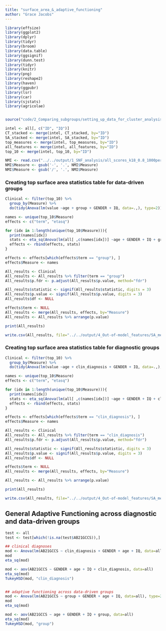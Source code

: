 ```yaml
---
title: "surface_area_&_adaptive_functioning"
author: "Grace Jacobs"
---
```



```r
library(effsize)
library(ggplot2)
library(dplyr)
library(tidyr)
library(broom)
library(data.table)
library(ggsignif)
library(dunn.test)
library(tidyr)
library(knitr)
library(png)
library(reshape2)
library(haven)
library(ggpubr)
library(lsr)
library(car)
library(sjstats)
library(agricolae)


source("code/2_Comparing_subgroups/setting_up_data_for_cluster_analysis.r")

intel <- all[, c("ID", "IQ")]
CT_stacked <- merge(intel, CT_stacked, by="ID")
SA_stacked <- merge(intel, SA_stacked, by="ID")
top_measures <- merge(intel, top_measures, by="ID")
all_features <- merge(intel, all_features, by="ID")
top_10 <- merge(intel, top_10, by="ID")

NMI <- read.csv("../../output/1_SNF_analysis/all_scores_k18_0.8_1000perms.csv")
NMI$Measure <- gsub('-', '.', NMI$Measure)
NMI$Measure <- gsub('/', '.', NMI$Measure)

```


### Creating top surface area statistics table for data-driven groups
```r
Clinical <- filter(top_10) %>%
  group_by(Measure) %>%
  do(tidy(Anova(lm(value ~age + group + GENDER + IQ, data=.,), type=2)))

names <- unique(top_10$Measure)
effects <- c("term", "etasq")

for (idx in 1:length(unique(top_10$Measure))){
  print(names[idx])
  stats <- eta_sq(Anova(lm(all[ ,c(names[idx])] ~age + GENDER + IQ + group, data=all), type=2))
  effects <- rbind(effects, stats)
}

effects <- effects[which(effects$term == "group"), ]
effects$Measure <- names

All_results <- Clinical
All_results <- All_results %>% filter(term == "group") 
All_results$p.fdr <- p.adjust(All_results$p.value, method="fdr")

All_results$statistic <- signif(All_results$statistic, digits = 3)
All_results$p.value <- signif(All_results$p.value, digits = 3)
All_results$df <- NULL

effects$term <- NULL
All_results <- merge(All_results, effects, by="Measure")
All_results <- All_results %>% arrange(p.value)

print(All_results)

write.csv(All_results, file="../../output/4_Out-of-model_features/SA_measures_groupdiffs.csv")
```


### Creating top surface area statistics table for diagnostic groups
```r
Clinical <- filter(top_10) %>%
  group_by(Measure) %>%
  do(tidy(Anova(lm(value ~age + clin_diagnosis + GENDER + IQ, data=.,), type=2)))

names <- unique(top_10$Measure)
effects <- c("term", "etasq")

for (idx in 1:length(unique(top_10$Measure))){
  print(names[idx])
  stats <- eta_sq(Anova(lm(all[ ,c(names[idx])] ~age + GENDER + IQ + clin_diagnosis, data=all), type=2))
  effects <- rbind(effects, stats)
}

effects <- effects[which(effects$term == "clin_diagnosis"), ]
effects$Measure <- names

All_results <- Clinical
All_results <- All_results %>% filter(term == "clin_diagnosis") 
All_results$p.fdr <- p.adjust(All_results$p.value, method="fdr")

All_results$statistic <- signif(All_results$statistic, digits = 3)
All_results$p.value <- signif(All_results$p.value, digits = 3)
All_results$df <- NULL

effects$term <- NULL
All_results <- merge(All_results, effects, by="Measure")

All_results <- All_results %>% arrange(p.value)

print(All_results)

write.csv(All_results, file="../../output/4_Out-of-model_features/SA_measures_diagnosticdiffs.csv")

```


## General Adaptive Functioning across diagnostic and data-driven groups

```r
test <- all
test <- test[which(!is.na(test$AB21GCCS)),]

## clinical diagnoses
mod <- Anova(lm(AB21GCCS ~ clin_diagnosis + GENDER + age + IQ, data=all), type=2)
mod
eta_sq(mod)

mod <- aov(AB21GCCS ~ GENDER + age + IQ + clin_diagnosis, data=all)
eta_sq(mod)
TukeyHSD(mod, "clin_diagnosis")


## adaptive functioning across data-driven groups
mod <- Anova(lm(AB21GCCS ~ group + GENDER + age + IQ, data=all), type=2)
mod
eta_sq(mod)

mod <- aov(AB21GCCS ~ age + GENDER + IQ + group, data=all)
eta_sq(mod)
TukeyHSD(mod, "group")

```




